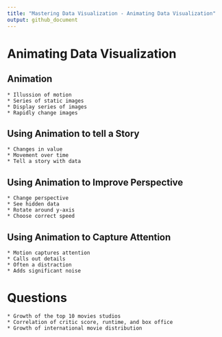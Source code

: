 ```yaml
---
title: "Mastering Data Visualization - Animating Data Visualization"
output: github_document
---
```


# Animating Data Visualization

## Animation

    * Illussion of motion
    * Series of static images
    * Display series of images
    * Rapidly change images
    
## Using Animation to tell a Story

    * Changes in value
    * Movement over time
    * Tell a story with data
    
## Using Animation to Improve Perspective

    * Change perspective
    * See hidden data
    * Rotate around y-axis
    * Choose correct speed
    
## Using Animation to Capture Attention

    * Motion captures attention
    * Calls out details
    * Often a distraction
    * Adds significant noise
    
# Questions

    * Growth of the top 10 movies studios
    * Correlation of critic score, runtime, and box office
    * Growth of international movie distribution